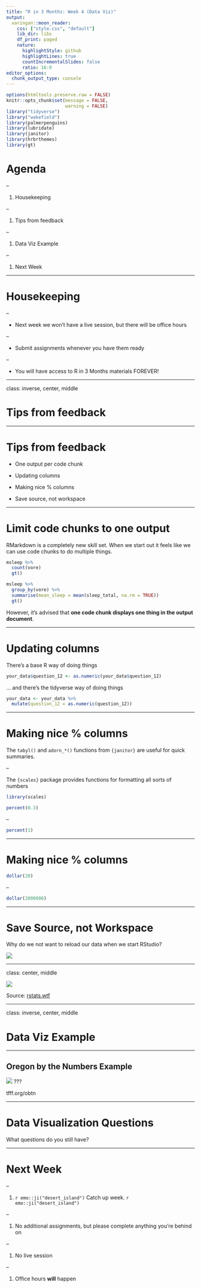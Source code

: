 ```yaml
---
title: "R in 3 Months: Week 4 (Data Viz)"
output:
  xaringan::moon_reader:
    css: ["style.css", "default"]
    lib_dir: libs
    df_print: paged
    nature:
      highlightStyle: github
      highlightLines: true
      countIncrementalSlides: false
      ratio: 16:9
editor_options: 
  chunk_output_type: console
---
```


```r
options(htmltools.preserve.raw = FALSE)
knitr::opts_chunk$set(message = FALSE,
                      warning = FALSE)
library("tidyverse")
library("wakefield")
library(palmerpenguins)
library(lubridate)
library(janitor)
library(hrbrthemes)
library(gt)
```


# Agenda

--

1. Housekeeping

--

1. Tips from feedback

--

1. Data Viz Example

--

1. Next Week

---

# Housekeeping

--

- Next week we won't have a live session, but there will be office hours

--

- Submit assignments whenever you have them ready

--

- You will have access to R in 3 Months materials FOREVER!

---

class: inverse, center, middle

# Tips from feedback

---

# Tips from feedback

- One output per code chunk

- Updating columns

- Making nice % columns

- Save source, not workspace

---

# Limit code chunks to one output

RMarkdown is a completely new skill set. When we start out it feels like we can use code chunks to do multiple things.

```r
msleep %>% 
  count(vore)
  gt()

msleep %>% 
  group_by(vore) %>% 
  summarise(mean_sleep = mean(sleep_total, na.rm = TRUE))
  gt()
```

However, it's advised that **one code chunk displays one thing in the output document**.

---

# Updating columns

There's a base R way of doing things

```r
your_data$question_12 <- as.numeric(your_data$question_12)
```

... and there's the tidyverse way of doing things

```r
your_data <- your_data %>% 
  mutate(question_12 = as.numeric(question_12))
```

---

# Making nice % columns

The `tabyl()` and `adorn_*()` functions from `{janitor}` are useful for quick summaries.

--

The `{scales}` package provides functions for formatting all sorts of numbers

```r
library(scales)
```


```r
percent(0.3)
```

--

```r
percent(1)
```

---

# Making nice % columns


```r
dollar(20)
```

--

```r
dollar(2000000)
```



---

# Save Source, not Workspace

Why do we not want to reload our data when we start RStudio? 

<img src='images/rdata.png'/>

---

class: center, middle

[![](https://rstats.wtf/img/if-you-liked-it-you-should-have-saved-the-source-for-it.jpg)](https://rstats.wtf/save-source.html)

Source: [rstats.wtf](https://rstats.wtf/save-source.html)


---

class: inverse, center, middle

# Data Viz Example
  
---

## Oregon by the Numbers Example

![](images/obtn-race-ethnicity.jpeg)
???

tfff.org/obtn


---

# Data Visualization Questions

What questions do you still have? 

---

# Next Week

--

1. `r emo::ji("desert_island")` Catch up week. `r emo::ji("desert_island")`

--

1. No additional assignments, but please complete anything you're behind on

--

1. No live session

--

1. Office hours **will** happen


